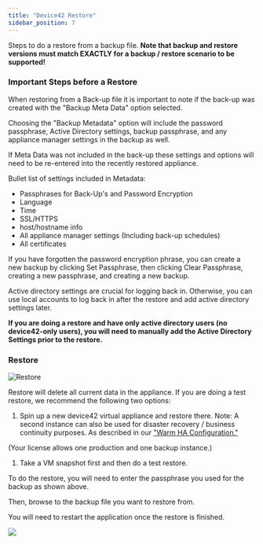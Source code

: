 ```yaml
---
title: "Device42 Restore"
sidebar_position: 7
---
```


Steps to do a restore from a backup file. **Note that backup and restore versions must match EXACTLY for a backup / restore scenario to be supported!**

### Important Steps before a Restore

When restoring from a Back-up file it is important to note if the back-up was created with the "Backup Meta Data" option selected.

Choosing the "Backup Metadata" option will include the password passphrase, Active Directory settings, backup passphrase, and any appliance manager settings in the backup as well.

If Meta Data was not included in the back-up these settings and options will need to be re-entered into the recently restored appliance.

Bullet list of settings included in Metadata:

- Passphrases for Back-Up's and Password Encryption
- Language
- Time
- SSL/HTTPS
- host/hostname info
- All appliance manager settings (Including back-up schedules)
- All certificates

If you have forgotten the password encryption phrase, you can create a new backup by clicking Set Passphrase, then clicking Clear Passphrase, creating a new passphrase, and creating a new backup.

Active directory settings are crucial for logging back in. Otherwise, you can use local accounts to log back in after the restore and add active directory settings later.

**If you are doing a restore and have only active directory users (no device42-only users), you will need to manually add the Active Directory Settings prior to the restore.**

### Restore

![Restore](/assets/images/restore-15.png)

Restore will delete all current data in the appliance. If you are doing a test restore, we recommend the following two options:

1. Spin up a new device42 virtual appliance and restore there. Note: A second instance can also be used for disaster recovery / business continuity purposes. As described in our ["Warm HA Configuration."](administration/appliance-manager/warm-ha-setup-failover-and-automated-backups.md)

(Your license allows one production and one backup instance.)

1. Take a VM snapshot first and then do a test restore.

To do the restore, you will need to enter the passphrase you used for the backup as shown above.

Then, browse to the backup file you want to restore from.

You will need to restart the application once the restore is finished.

![](/assets/images/restart-application.png)
